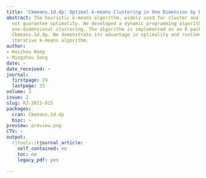 ```yaml
---
title: 'Ckmeans.1d.dp: Optimal k-means Clustering in One Dimension by Dynamic Programming'
abstract: The heuristic k-means algorithm, widely used for cluster analysis, does
  not guarantee optimality. We developed a dynamic programming algorithm for optimal
  one-dimensional clustering. The algorithm is implemented as an R package called
  Ckmeans.1d.dp. We demonstrate its advantage in optimality and runtime over the standard
  iterative k-means algorithm.
author:
- Haizhou Wang
- Mingzhou Song
date: ~
date_received: ~
journal:
  firstpage: 29
  lastpage: 33
volume: 3
issue: 2
slug: RJ-2011-015
packages:
  cran: Ckmeans.1d.dp
  bioc: ~
preview: preview.png
CTV: ~
output:
  rjtools::rjournal_article:
    self_contained: no
    toc: no
    legacy_pdf: yes

---
```

